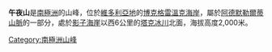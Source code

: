 {{coord|71|56|S|167|28|E|source:GNIS|display=title}}

'''午夜山'''是[[南極洲|南極洲]]的山峰，位於[[維多利亞地|維多利亞地]]的[[博克格雷溫克海岸|博克格雷溫克海岸]]，屬於[[阿德默勒爾蒂山脈|阿德默勒爾蒂山脈]]的一部分，處於[[影子海崖|影子海崖]]以西6公里的[[塔克冰川|塔克冰川]]北面，海拔高度2,000米。

{{DEFAULTSORT:Mount Midnight}}
[[Category:南極洲山峰|Category:南極洲山峰]]


{{BorchgrevinkCoast-geo-stub}}